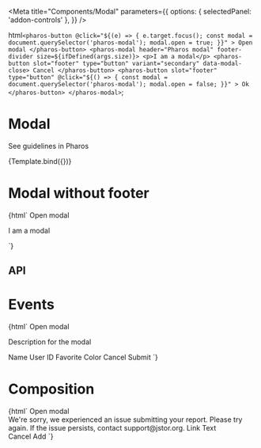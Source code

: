 

<Meta
  title="Components/Modal"
  parameters={{
    options: { selectedPanel: 'addon-controls' },
  }}
/>

  html`
    <pharos-button
      @click="${(e) => {
        e.target.focus();
        const modal = document.querySelector('pharos-modal');
        modal.open = true;
      }}"
    >
      Open modal
    </pharos-button>
    <pharos-modal header="Pharos modal" footer-divider size=${ifDefined(args.size)}>
      <p>I am a modal</p>
      <pharos-button slot="footer" type="button" variant="secondary" data-modal-close>
        Cancel
      </pharos-button>
      <pharos-button
        slot="footer"
        type="button"
        @click="${() => {
          const modal = document.querySelector('pharos-modal');
          modal.open = false;
        }}"
      >
        Ok
      </pharos-button>
    </pharos-modal>
  `;

# Modal

<pharos-link href="https://pharos.jstor.org/components/modal" target="_blank">See guidelines in Pharos</pharos-link>

<Canvas>
  <Story
    name="Base"
    argTypes={{
      size: {
        options: ['small', 'medium', 'large'],
        control: {
          type: 'inline-radio',
        },
        defaultValue: 'medium',
      },
    }}
  >
    {Template.bind({})}
  </Story>
</Canvas>

# Modal without footer

<Canvas>
  <Story name="No Footer">
    {html`
      <pharos-button
        @click="${(e) => {
          e.target.focus();
          const modal = document.querySelector('pharos-modal');
          modal.open = true;
        }}"
      >
        Open modal
      </pharos-button>
      <pharos-modal header="Pharos modal" size="medium">
        <p>I am a modal</p>
      </pharos-modal>
    `}
  </Story>
</Canvas>

## API

<ArgsTable of="pharos-modal" />

# Events

<Canvas>
  <Story name="Events">
    {html`
      <pharos-button
        type="button"
        data-modal-id="my-event-modal"
        @click="${(e) => {
          e.target.focus();
        }}"
      >
        Open modal
      </pharos-button>
      <pharos-modal
        id="my-event-modal"
        header="Event modal"
        open
        @pharos-modal-open="${(e) => action('Open')(e.detail)}"
        @pharos-modal-opened="${(e) => action('Opened')(e.detail)}"
        @pharos-modal-close="${(e) => action('Close')(e.detail)}"
        @pharos-modal-closed="${(e) => action('Closed')(e.detail)}"
      >
        <p slot="description">Description for the modal</p>
        <pharos-text-input style="margin-bottom: 1rem" data-modal-focus>
          <span slot="label">Name</span>
        </pharos-text-input>
        <pharos-text-input style="margin-bottom: 1rem">
          <span slot="label">User ID</span>
        </pharos-text-input>
        <pharos-text-input style="margin-bottom: 1rem">
          <span slot="label">Favorite Color</span>
        </pharos-text-input>
        <pharos-button slot="footer" type="button" variant="secondary" data-modal-close>
          Cancel
        </pharos-button>
        <pharos-button slot="footer" type="button">Submit</pharos-button>
      </pharos-modal>
    `}
  </Story>
</Canvas>

# Composition

<Canvas>
  <Story name="Composition" parameters={{ chromatic: { viewports: [320, 1200] } }}>
    {html`
      <pharos-button
        type="button"
        data-modal-id="my-alert-modal"
        @click="${(e) => {
          e.target.focus();
        }}"
      >
        Open modal
      </pharos-button>
      <pharos-modal id="my-alert-modal" header="Add external link" open>
        <div>
          <pharos-alert style="margin-bottom: 1rem" status="error"
            >We're sorry, we experienced an issue submitting your report. Please try again. If the
            issue persists, contact
            <pharos-link id="support-link" href="#" on-background>support@jstor.org</pharos-link>.
          </pharos-alert>
          <pharos-text-input name="link" required style="margin-bottom: 1rem">
            <span slot="label">Link</span>
          </pharos-text-input>
          <pharos-text-input name="text" required style="margin-bottom: 1rem">
            <span slot="label">Text</span>
          </pharos-text-input>
        </div>
        <pharos-button
          id="cancel-button"
          slot="footer"
          type="button"
          variant="secondary"
          data-modal-close
        >
          Cancel
        </pharos-button>
        <pharos-button id="add-button" slot="footer" type="button">Add</pharos-button>
      </pharos-modal>
    `}
  </Story>
</Canvas>
